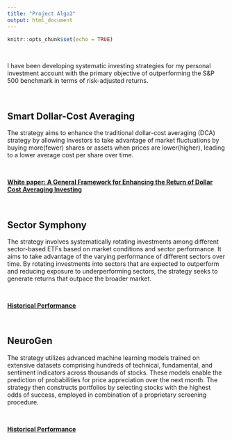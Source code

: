 ```yaml
---
title: "Project Algo2"
output: html_document
---
```


```r
knitr::opts_chunk$set(echo = TRUE)
```

&nbsp;

I have been developing systematic investing strategies for my personal investment account with the primary objective of outperforming the S&P 500 benchmark in terms of risk-adjusted returns. 

&nbsp;

## Smart Dollar-Cost Averaging

The strategy aims to enhance the traditional dollar-cost averaging (DCA) strategy by allowing investors to take advantage of market fluctuations by buying more(fewer) shares or assets when prices are lower(higher), leading to a lower average cost per share over time.

&nbsp;

**[White paper: A General Framework for Enhancing the Return of Dollar Cost Averaging Investing](https://papers.ssrn.com/sol3/papers.cfm?abstract_id=4235766)**

&nbsp;

## Sector Symphony

The strategy involves systematically rotating investments among different sector-based ETFs based on market conditions and sector performance. It aims to take advantage of the varying performance of different sectors over time. By rotating investments into sectors that are expected to outperform and reducing exposure to underperforming sectors, the strategy seeks to generate returns that outpace the broader market.

&nbsp;

**[Historical Performance](https://docs.google.com/spreadsheets/d/1w4hUUEiMRVpUK5w4GcdGng_GvveTi6vLbDBm3kwdwzE/edit?usp=sharing)**

&nbsp;

## NeuroGen

The strategy utilizes advanced machine learning models trained on extensive datasets comprising hundreds of technical, fundamental, and sentiment indicators across thousands of stocks. These models enable the prediction of probabilities for price appreciation over the next month. The strategy then constructs portfolios by selecting stocks with the highest odds of success, employed in combination of a proprietary screening procedure.

&nbsp;

**[Historical Performance](https://docs.google.com/spreadsheets/d/1w4hUUEiMRVpUK5w4GcdGng_GvveTi6vLbDBm3kwdwzE/edit?usp=sharing)**
